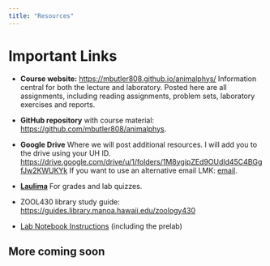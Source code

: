 ```yaml
---
title: "Resources"
---
```


# Important Links

-   __Course website:__ <https://mbutler808.github.io/animalphys/> Information central for both the lecture and laboratory. Posted here are all assignments, including reading assignments, problem sets, laboratory exercises and reports.  
-  __GitHub repository__ with course material: <https://github.com/mbutler808/animalphys>.
-  __Google Drive__ Where we will post additional resources. I will add you to the drive using your UH ID. <https://drive.google.com/drive/u/1/folders/1M8ygipZEd9OUdld45C4BGgfJw2KWUKYk>  If you want to use an alternative email LMK: [email](mailto:mbutler808@gmail.com).   
-  [__Laulima__](https://laulima.hawaii.edu/) For grades and lab quizzes.   
-  ZOOL430 library study guide: <https://guides.library.manoa.hawaii.edu/zoology430>

- [Lab Notebook Instructions](labs-misc/lab-notebook.qmd) (including the prelab) 

## More coming soon